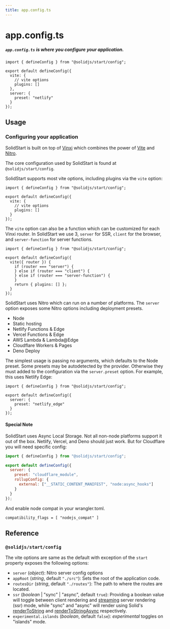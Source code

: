 ```yaml
---
title: app.config.ts
---
```


# app.config.ts

##### `app.config.ts` is where you configure your application.

<div class="text-lg">

```tsx
import { defineConfig } from "@solidjs/start/config";

export default defineConfig({
  vite: {
    // vite options
    plugins: []
  },
  server: {
    preset: "netlify"
  }
});
```

</div>

<table-of-contents></table-of-contents>

## Usage

### Configuring your application

SolidStart is built on top of [Vinxi](https://vinxi.vercel.app/) which combines the power of [Vite](https://vitejs.dev) and [Nitro](https://nitro.unjs.io).

The core configuration used by SolidStart is found at `@solidjs/start/config`.

SolidStart supports most vite options, including plugins via the `vite` option:

```tsx
import { defineConfig } from "@solidjs/start/config";

export default defineConfig({
  vite: {
    // vite options
    plugins: []
  }
});
```

The `vite` option can also be a function which can be customized for each Vinxi router. In SolidStart we use 3, `server` for SSR, `client` for the browser, and `server-function` for server functions.

```tsx
import { defineConfig } from "@solidjs/start/config";

export default defineConfig({
  vite({ router }) {
    if (router === "server") {
    } else if (router === "client") {
    } else if (router === "server-function") {
    }
    return { plugins: [] };
  }
});
```

SolidStart uses Nitro which can run on a number of platforms. The `server` option exposes some Nitro options including deployment presets.

- Node
- Static hosting
- Netlify Functions & Edge
- Vercel Functions & Edge
- AWS Lambda & Lambda@Edge
- Cloudflare Workers & Pages
- Deno Deploy

The simplest usage is passing no arguments, which defaults to the Node preset. Some presets may be autodetected by the provider. Otherwise they must added to the configuration via the `server.preset` option. For example, this uses Netlify Edge:

```tsx
import { defineConfig } from "@solidjs/start/config";

export default defineConfig({
  server: {
    preset: "netlify_edge"
  }
});
```

#### Special Note

SolidStart uses Async Local Storage. Not all non-node platforms support it out of the box. Netlify, Vercel, and Deno should just work. But for Cloudflare you will need specific config:

```js
import { defineConfig } from "@solidjs/start/config";

export default defineConfig({
  server: {
    preset: "cloudflare_module",
    rollupConfig: {
      external: ["__STATIC_CONTENT_MANIFEST", "node:async_hooks"]
    }
  }
});
```

And enable node compat in your wrangler.toml.

```
compatibility_flags = [ "nodejs_compat" ]
```

## Reference

### `@solidjs/start/config`

The vite options are same as the default with exception of the `start` property exposes the following options:

- `server` (_object_): Nitro server config options
- `appRoot` (_string_, default `"./src"`): Sets the root of the application code.
- `routesDir` (_string_, default `"./routes"`): The path to where the routes are located.
- `ssr` (_boolean_ | "sync" | "async", default `true`): Providing a boolean value will toggle between client rendering and [streaming](https://docs.solidjs.com/references/concepts/ssr/streaming) server rendering (ssr) mode, while "sync" and "async" will render using Solid's [renderToString](https://docs.solidjs.com/references/concepts/ssr/simple-client-fetching-ssr) and [renderToStringAsync](https://docs.solidjs.com/references/concepts/ssr/async-ssr) respectively.
- `experimental.islands` (_boolean_, default `false`): _experimental_ toggles on "islands" mode.